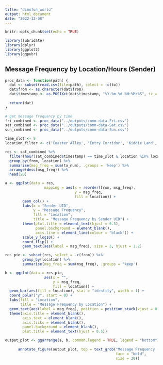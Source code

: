 ```yaml
---
title: "dinofun_world"
output: html_document
date: "2022-12-08"
---
```


```r
knitr::opts_chunk$set(echo = TRUE)

library(lubridate)
library(dplyr)
library(ggplot2)
library(ggpubr)
```

## Message Frequency by Location/Hours (Sender)

```r
proc_data <- function(path) {
  dat <- subset(read.csv(file=path), select = -c(to))
  dat$from <- as.character(dat$from)
  dat$timestamp <- as.POSIXct(dat$timestamp, "%Y-%m-%d %H:%M:%S", tz = "")
  
  return(dat)
}
```

```r
# get message frequency by time
fri_combined <- proc_data("../outputs/comm-data-Fri.csv")
sat_combined <- proc_data("../outputs/comm-data-Sat.csv")
sun_combined <- proc_data("../outputs/comm-data-Sun.csv")
```

```r
time_slot <- 9
location_filter <- c('Coaster Alley', 'Entry Corridor', 'Kiddie Land', 'Tundra Land', 'Wet Land')

res <- sat_combined %>%
  filter(hour(sat_combined$timestamp) == time_slot & location %in% location_filter) %>%
  group_by(from, location) %>%
  summarise(msg_freq = sum(to_num), .groups = 'keep') %>%
  arrange(desc(msg_freq)) %>%
  head(20)

a <- ggplot(data = res,
                  mapping = aes(x = reorder(from, msg_freq), 
                                y = msg_freq,
                                fill = location)) +
        geom_col() +
        labs(x = "Sender UID", 
             y = "Message Frequency",
             fill = "Location",
             title = "Message Frequency by Sender UID") +
        theme(plot.title = element_text(hjust = 0.5),
              panel.background = element_blank(),
              axis.line = element_line(colour = "black")) + 
        scale_y_log10() +
        coord_flip() +
        geom_text(aes(label = msg_freq), size = 3, hjust = 1.2)
```

```r
res_pie <- subset(res, select = -c(from)) %>%
        group_by(location) %>%
        summarise(msg_freq = sum(msg_freq), .groups = 'keep')

b <- ggplot(data = res_pie, 
                  aes(x = "", 
                      y = msg_freq, 
                      fill = location)) +
  geom_bar(aes(fill = location), stat = "identity", width = 1) +
  coord_polar("y", start = 0) +
  labs(fill = "Location",
       title = "Message Frequency by Location") + 
  geom_text(aes(label = msg_freq), position = position_stack(vjust = 0.5)) +
  theme(axis.title = element_blank(),
        axis.text = element_blank(),
        axis.ticks = element_blank(),
        panel.background = element_blank(),
        plot.title = element_text(hjust = 0.5))

output_plot <- ggarrange(a, b, common.legend = TRUE, legend = "bottom")
      
      annotate_figure(output_plot, top = text_grob("Message Frequency (Sender)",
                                                   face = "bold",
                                                   size = 20))
```
